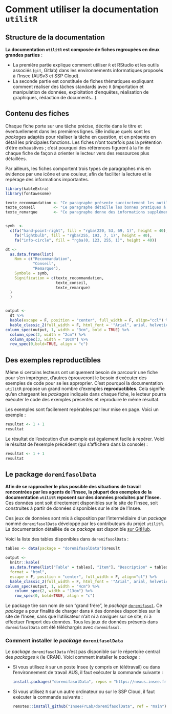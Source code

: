 # Comment utiliser la documentation `utilitR`

## Structure de la documentation

**La documentation `utilitR` est composée de fiches regroupées en deux grandes parties** : 

- La première partie explique comment utiliser `R` et  RStudio et les outils associés (`git`, Gitlab) dans les environnements informatiques proposés à l'Insee (AUSv3 et SSP Cloud). 
- La seconde partie est constituée de fiches thématiques expliquant comment réaliser des tâches standards avec `R` (importation et manipulation de données, exploitation d'enquêtes, réalisation de graphiques, rédaction de documents...).

## Contenu des fiches

Chaque fiche porte sur une tâche précise, décrite dans le titre et éventuellement dans les premières lignes. Elle indique quels sont les _packages_ adaptés pour réaliser la tâche en question, et en présente en détail les principales fonctions. Les fiches n'ont toutefois pas la prétention d'être exhaustives ; c'est pourquoi des références figurent à la fin de chaque fiche de façon à orienter le lecteur vers des ressources plus détaillées.

Par ailleurs, les fiches comportent trois types de paragraphes mis en évidence par une icône et une couleur, afin de faciliter la lecture et le repérage des informations importantes.


```r
library(kableExtra)
library(fontawesome)

texte_recommandation <- "Ce paragraphe présente succinctement les outils et les approches les plus adaptés à la tâche concernée. Chaque fiche ne comprend qu'un seul paragraphe de ce type, au début de la fiche."
texte_conseil        <- "Ce paragraphe détaille les bonnes pratiques à adopter."
texte_remarque       <- "Ce paragraphe donne des informations supplémentaires ou formule une mise en garde."


symb  <- 
  c(fa("hand-point-right", fill = "rgba(220, 53, 69, 1)", height = 40),
    fa("lightbulb", fill = "rgba(255, 193, 7, 1)", height = 40),
    fa("info-circle", fill = "rgba(0, 123, 255, 1)", height = 40))

dt <- 
  as.data.frame(list(
    Nom = c("Recommandation", 
            "Conseil", 
            "Remarque"), 
    Symbole = symb,
    Signification = c(texte_recommandation, 
                      texte_conseil, 
                      texte_remarque)
  )
  )


output <- 
  dt %>% 
  kable(escape = F, position = "center", full_width = F, align="ccl") %>%
  kable_classic_2(full_width = F, html_font = '"Arial", arial, helvetica, sans-serif')
column_spec(output, 1, width = "3cm", bold = TRUE) %>%
  column_spec(2, width = "2cm") %>% 
  column_spec(3, width = "10cm") %>% 
  row_spec(0,bold=TRUE, align = "c")
```

## Des exemples reproductibles

Même si certains lecteurs ont uniquement besoin de parcourir une fiche pour s'en imprégner, d'autres éprouveront le besoin d'exécuter des exemples de code pour se les approprier. C'est pourquoi la documentation `utilitR` propose un grand nombre d'exemples **reproductibles**. Cela signifie qu'en chargeant les _packages_ indiqués dans chaque fiche, le lecteur pourra exécuter le code des exemples présentés et reproduire le même résultat.

Les exemples sont facilement repérables par leur mise en page. Voici un exemple :

```r
resultat <- 1 + 1
resultat
```

Le résultat de l'exécution d'un exemple est également facile à repérer. Voici le résultat de l'exemple précédent (qui s'affichera dans la console) :

```r
resultat <- 1 + 1
resultat
```


<!-- ::: {.conseil data-latex=""} -->

<!-- Outre le fait de pouvoir vérifier que le code fonctionne bien sur son poste, un exemple reproductible offre la possibilité de pouvoir expérimenter par soi-même : modifications des paramètres d'une fonction, des données, etc. Il est par ailleurs reconnu que le fait d'avoir une attitude active (reproduire voire expérimenter) peut permettre de mieux assimiler qu'avec une seule lecture. -->
<!-- ::: -->

## Le package `doremifasolData`

**Afin de se rapprocher le plus possible des situations de travail rencontrées par les agents de l'Insee, la plupart des exemples de la documentation `utilitR` reposent sur des données produites par l'Insee.** Ces données sont soit directement disponibles sur le site de l'Insee, soit construites à partir de données disponibles sur le site de l'Insee. 

Ces jeux de données sont mis à disposition par l'intermédiaire d'un _package_ nommé `doremifasolData` développé par les contributeurs du projet `utilitR`. La documentation détaillée de ce _package_ est disponible [sur GitHub](https://inseefrlab.github.io/DoReMIFaSolData/).

Voici la liste des tables disponibles dans `doremifasolData` :

```r
tables <- data(package = "doremifasolData")$result

output <- 
  knitr::kable(
  as.data.frame(list("Table" = tables[, "Item"], "Description" = tables[, "Title"])),
  format = "html",
  escape = F, position = "center", full_width = F, align="cl") %>%
  kable_classic_2(full_width = F, html_font = '"Arial", arial, helvetica, sans-serif')
column_spec(output, 1, width = "4cm") %>%
    column_spec(2, width = "13cm") %>% 
    row_spec(0, bold=TRUE, align = "c")

```

::: {.remarque data-latex=""}

Le package tire son nom de son "grand frère", le _package_ [`doremifasol`](https://inseefrlab.github.io/DoReMIFaSol). Ce _package_ a pour finalité de charger dans `R` des données disponibles sur le site de l'Insee, sans que l'utilisateur n'ait ni à naviguer sur ce site, ni à effectuer l'import des données. Tous les jeux de données présents dans `doremifasolData` ont été téléchargés avec `doremifasol`.
:::

### Comment installer le _package_ `doremifasolData`

Le _package_ `doremifasolData` n'est pas disponible sur le répertoire central des _packages_ `R` (le CRAN). Voici comment installer le _package_ :

- Si vous utilisez `R` sur un poste Insee (y compris en télétravail) ou dans l'environnement de travail AUS, il faut exécuter la commande suivante :

    ```r
    install.packages("doremifasolData", repos = "https://nexus.insee.fr/repository/r-public")
    ```

- Si vous utilisez `R` sur un autre ordinateur ou sur le SSP Cloud, il faut exécuter la commande suivante :

    ```r
    remotes::install_github("InseeFrLab/doremifasolData", ref = "main")
    ```